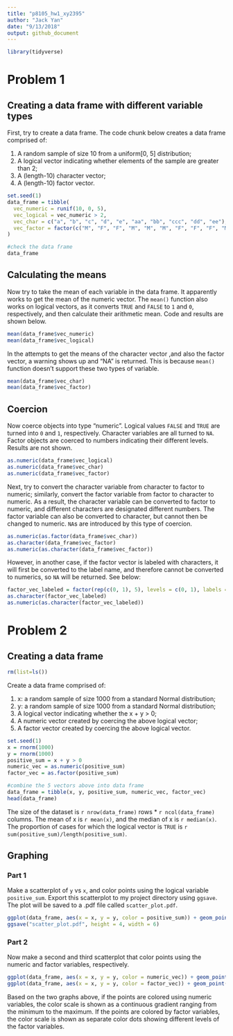 ```yaml
---
title: "p8105_hw1_xy2395"
author: "Jack Yan"
date: "9/13/2018"
output: github_document
---
```


```r
library(tidyverse)
```

# Problem 1
## Creating a data frame with different variable types
First, try to create a data frame. The code chunk below creates a data frame comprised of:

1.  A random sample of size 10 from a uniform[0, 5] distribution;
2.  A logical vector indicating whether elements of the sample are greater than 2;
3.  A (length-10) character vector;
4.  A (length-10) factor vector.
```r
set.seed(1)
data_frame = tibble(
  vec_numeric = runif(10, 0, 5),
  vec_logical = vec_numeric > 2,
  vec_char = c("a", "b", "c", "d", "e", "aa", "bb", "ccc", "dd", "ee"),
  vec_factor = factor(c("M", "F", "F", "M", "M", "M", "F", "F", "F", "M"))
)

#check the data frame
data_frame
```

## Calculating the means
Now try to take the mean of each variable in the data frame. It apparently works to get the mean of the numeric vector. The `mean()` function also works on logical vectors, as it converts `TRUE` and `FALSE` to `1` and `0`, respectively, and then calculate their arithmetic mean. Code and results are shown below.
```r
mean(data_frame$vec_numeric)
mean(data_frame$vec_logical)
```

In the attempts to get the means of the character vector ,and also the factor vector, a warning shows up and "NA" is returned. This is because `mean()` function doesn't support these two types of variable. 
```r
mean(data_frame$vec_char)
mean(data_frame$vec_factor)
```

## Coercion
Now coerce objects into type "numeric". Logical values `FALSE` and `TRUE` are turned into `0` and `1`, respectively. Character variables are all turned to `NA`. Factor objects are coerced to numbers indicating their different levels. Results are not shown.
```r
as.numeric(data_frame$vec_logical)
as.numeric(data_frame$vec_char)
as.numeric(data_frame$vec_factor)
```

Next, try to convert the character variable from character to factor to numeric; similarly, convert the factor variable from factor to character to numeric. As a result, the character variable can be converted to factor to numeric, and different characters are designated different numbers.  The factor variable can also be converted to character, but cannot then be changed to numeric. `NA`s are introduced by this type of coercion. 
```r
as.numeric(as.factor(data_frame$vec_char))
as.character(data_frame$vec_factor)
as.numeric(as.character(data_frame$vec_factor))
```
However, in another case, if the factor vector is labeled with characters, it will first be converted to the label name, and therefore cannot be converted to numerics, so `NA` will be returned. See below: 
```r
factor_vec_labeled = factor(rep(c(0, 1), 5), levels = c(0, 1), labels = c("male","female"))
as.character(factor_vec_labeled)
as.numeric(as.character(factor_vec_labeled))
```


# Problem 2
## Creating a data frame
```r
rm(list=ls())
```
Create a data frame comprised of:

1.  x: a random sample of size 1000 from a standard Normal distribution;
2.  y: a random sample of size 1000 from a standard Normal distribution;
3.  A logical vector indicating whether the x + y > 0;
4.  A numeric vector created by coercing the above logical vector;
5.  A factor vector created by coercing the above logical vector.


```r
set.seed(1)
x = rnorm(1000) 
y = rnorm(1000)
positive_sum = x + y > 0
numeric_vec = as.numeric(positive_sum)
factor_vec = as.factor(positive_sum)

#combine the 5 vectors above into data frame
data_frame = tibble(x, y, positive_sum, numeric_vec, factor_vec)
head(data_frame)
```


The size of the dataset is `r nrow(data_frame)` rows * `r ncol(data_frame)` columns. The mean of x is `r mean(x)`, and the median of x is `r median(x)`. The proportion of cases for which the logical vector is `TRUE` is `r  sum(positive_sum)/length(positive_sum)`.

## Graphing
### Part 1

Make a scatterplot of `y` vs `x`, and color points using the logical variable `positive_sum`. Export this scatterplot to my project directory using `ggsave`. The plot will be saved to a .pdf file called `scatter_plot.pdf`.
```r
ggplot(data_frame, aes(x = x, y = y, color = positive_sum)) + geom_point()
ggsave("scatter_plot.pdf", height = 4, width = 6)
```

### Part 2
Now make a second and third scatterplot that color points using the numeric and factor variables, respectively.
```r
ggplot(data_frame, aes(x = x, y = y, color = numeric_vec)) + geom_point()
ggplot(data_frame, aes(x = x, y = y, color = factor_vec)) + geom_point()
```

Based on the two graphs above, if the points are colored using numeric variables, the color scale is shown as a continuous gradient ranging from the minimum to the maximum. If the points are colored by factor variables, the color scale is shown as separate color dots showing different levels of the factor variables. 


